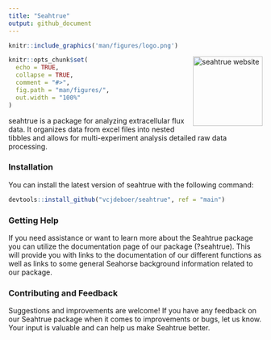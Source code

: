 ```yaml
---
title: "Seahtrue"
output: github_document
---
```


```r
knitr::include_graphics('man/figures/logo.png')
```

<a href="https://vcjdeboer.github.io/seahtrue/"><img src="man/figures/logo.png" align="right" height="138" alt="seahtrue website" /></a>

<!-- README.md is generated from README.Rmd. Please edit that file -->

```r
 
knitr::opts_chunk$set(
  echo = TRUE,
  collapse = TRUE,
  comment = "#>",
  fig.path = "man/figures/",
  out.width = "100%"
)
```

seahtrue is a package for analyzing extracellular flux data. It organizes data from excel files into nested tibbles and allows for multi-experiment analysis detailed raw data processing.

### Installation

You can install the latest version of seahtrue with the following command:

``` r
devtools::install_github("vcjdeboer/seahtrue", ref = "main")
```

### Getting Help
If you need assistance or want to learn more about the Seahtrue package you can
utilize the documentation page of our package (?seahtrue). This will provide 
you with links to the documentation of our different functions as well as links
to some general Seahorse background information related to our package.

### Contributing and Feedback
Suggestions and improvements are welcome! If you have any feedback on our Seahtrue 
package when it comes to improvements or bugs, let us know.
Your input is valuable and can help us make Seahtrue better.

